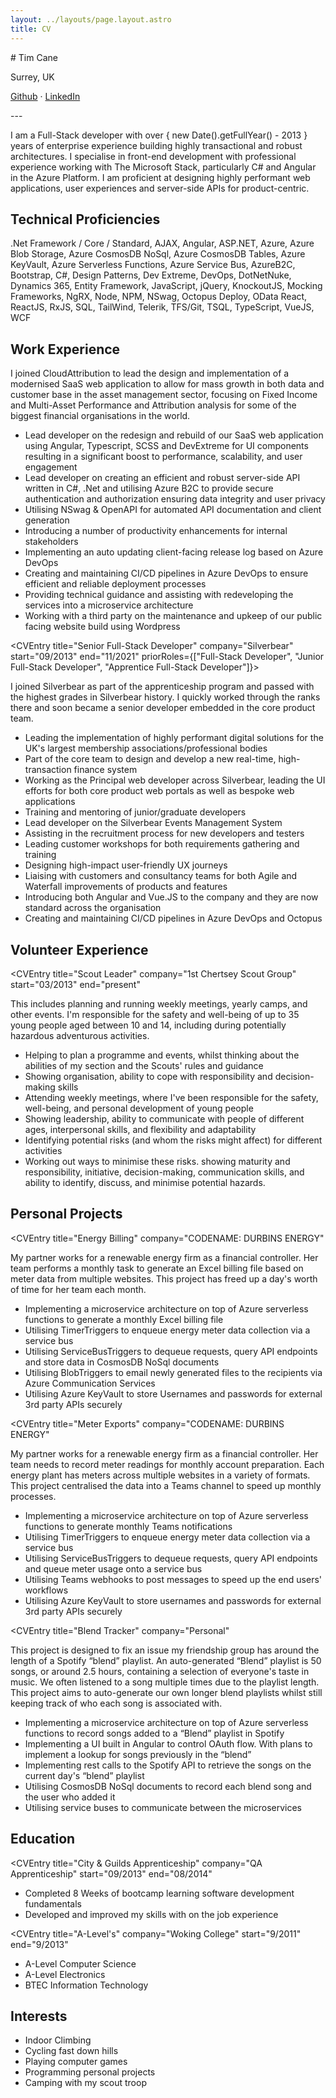 ```yaml
---
layout: ../layouts/page.layout.astro
title: CV
---
```



<div className="text-center">
# Tim Cane

Surrey, UK

[Github](https://github.com/TimCane) · [LinkedIn](https://www.linkedin.com/in/timcane/)
</div>

<div className="py-4">
---
</div>


I am a Full-Stack developer with over { new Date().getFullYear() - 2013 } years of enterprise experience building highly transactional and robust architectures. I specialise in front-end development with professional experience working with The Microsoft Stack, particularly C# and Angular in the Azure Platform. I am proficient at designing highly performant web applications, user experiences and server-side APIs for product-centric.

## Technical Proficiencies

.Net Framework / Core / Standard, AJAX, Angular, ASP.NET, Azure, Azure Blob Storage, Azure CosmosDB NoSql, Azure CosmosDB Tables, Azure KeyVault, Azure Serverless Functions, Azure Service Bus, AzureB2C, Bootstrap, C#, Design Patterns, Dev Extreme, DevOps, DotNetNuke, Dynamics 365, Entity Framework, JavaScript, jQuery, KnockoutJS, Mocking Frameworks, NgRX, Node, NPM, NSwag, Octopus Deploy, OData React, ReactJS, RxJS, SQL, TailWind, Telerik, TFS/Git, TSQL, TypeScript, VueJS, WCF

## Work Experience

<CVEntry
  title="Senior Developer"
  company="Thesis"
  start="08/2024"
  end="present"/>


<CVEntry
  title="Senior Developer"
  company="CloudAttribution"
  start="12/2021"
  end="08/2024">

I joined CloudAttribution to lead the design and implementation of a modernised SaaS web application to allow for mass growth in both data and customer base in the asset management sector, focusing on Fixed Income and Multi-Asset Performance and Attribution analysis for some of the biggest financial organisations in the world.

- Lead developer on the redesign and rebuild of our SaaS web application using Angular, Typescript, SCSS and DevExtreme for UI components resulting in a significant boost to performance, scalability, and user engagement
- Lead developer on creating an efficient and robust server-side API written in C#, .Net and utilising Azure B2C to provide secure authentication and authorization ensuring data integrity and user privacy
- Utilising NSwag & OpenAPI for automated API documentation and client generation
- Introducing a number of productivity enhancements for internal stakeholders
- Implementing an auto updating client-facing release log based on Azure DevOps
- Creating and maintaining CI/CD pipelines in Azure DevOps to ensure efficient and reliable deployment processes
- Providing technical guidance and assisting with redeveloping the services into a microservice architecture
- Working with a third party on the maintenance and upkeep of our public facing website build using Wordpress
</CVEntry>

<CVEntry
  title="Senior Full-Stack Developer"
  company="Silverbear"
  start="09/2013"
  end="11/2021"
  priorRoles={["Full-Stack Developer", "Junior Full-Stack Developer", "Apprentice Full-Stack Developer"]}>

I joined Silverbear as part of the apprenticeship program and passed with the highest grades in Silverbear history. I quickly worked through the ranks there and soon became a senior developer embedded in the core product team.

- Leading the implementation of highly performant digital solutions for the UK's largest membership associations/professional bodies
- Part of the core team to design and develop a new real-time, high-transaction finance system
- Working as the Principal web developer across Silverbear, leading the UI efforts for both core product web portals as well as bespoke web applications
- Training and mentoring of junior/graduate developers
- Lead developer on the Silverbear Events Management System
- Assisting in the recruitment process for new developers and testers
- Leading customer workshops for both requirements gathering and training
- Designing high-impact user-friendly UX journeys
- Liaising with customers and consultancy teams for both Agile and Waterfall improvements of products and features
- Introducing both Angular and Vue.JS to the company and they are now standard across the organisation
- Creating and maintaining CI/CD pipelines in Azure DevOps and Octopus
</CVEntry>

## Volunteer Experience

<CVEntry
  title="Scout Leader"
  company="1st Chertsey Scout Group"
  start="03/2013"
  end="present"
>
This includes planning and running weekly meetings, yearly camps, and other events. I'm responsible for the safety and well-being of up to 35 young people aged between 10 and 14, including during potentially hazardous adventurous activities.

- Helping to plan a programme and events, whilst thinking about the abilities of my section and the Scouts' rules and guidance
- Showing organisation, ability to cope with responsibility and decision-making skills
- Attending weekly meetings, where I've been responsible for the safety, well-being, and personal development of young people
- Showing leadership, ability to communicate with people of different ages, interpersonal skills, and flexibility and adaptability
- Identifying potential risks (and whom the risks might affect) for different activities
- Working out ways to minimise these risks. showing maturity and responsibility, initiative, decision-making, communication skills, and ability to identify, discuss, and minimise potential hazards.
</CVEntry>

## Personal Projects

<CVEntry
  title="Energy Billing"
  company="CODENAME: DURBINS ENERGY"
>
My partner works for a renewable energy firm as a financial controller. Her team performs a monthly task to generate an Excel billing file based on meter data from multiple websites. This project has freed up a day's worth of time for her team each month.

- Implementing a microservice architecture on top of Azure serverless functions to generate a monthly Excel billing file
- Utilising TimerTriggers to enqueue energy meter data collection via a service bus
- Utilising ServiceBusTriggers to dequeue requests, query API endpoints and store data in CosmosDB NoSql documents
- Utilising BlobTriggers to email newly generated files to the recipients via Azure Communication Services
- Utilising Azure KeyVault to store Usernames and passwords for external 3rd party APIs securely
</CVEntry>

<CVEntry
  title="Meter Exports"
  company="CODENAME: DURBINS ENERGY"
>
My partner works for a renewable energy firm as a financial controller. Her team needs to record meter readings for monthly account preparation. Each energy plant has meters across multiple websites in a variety of formats. This project centralised the data into a Teams channel to speed up monthly processes.

- Implementing a microservice architecture on top of Azure serverless functions to generate monthly Teams notifications
- Utilising TimerTriggers to enqueue energy meter data collection via a service bus
- Utilising ServiceBusTriggers to dequeue requests, query API endpoints and queue meter usage onto a service bus
- Utilising Teams webhooks to post messages to speed up the end users' workflows
- Utilising Azure KeyVault to store usernames and passwords for external 3rd party APIs securely
</CVEntry>

<CVEntry
  title="Blend Tracker"
  company="Personal"
>
This project is designed to fix an issue my friendship group has around the length of a Spotify “blend” playlist. An auto-generated “Blend” playlist is 50 songs, or around 2.5 hours, containing a selection of everyone's taste in music. We often listened to a song multiple times due to the playlist length. This project aims to auto-generate our own longer blend playlists whilst still keeping track of who each song is associated with.

- Implementing a microservice architecture on top of Azure serverless functions to record songs added to a “Blend” playlist in Spotify
- Implementing a UI built in Angular to control OAuth flow. With plans to implement a lookup for songs previously in the “blend”
- Implementing rest calls to the Spotify API to retrieve the songs on the current day's “blend” playlist
- Utilising CosmosDB NoSql documents to record each blend song and the user who added it
- Utilising service buses to communicate between the microservices
</CVEntry>

## Education

<CVEntry
  title="City & Guilds Apprenticeship"
  company="QA Apprenticeship"
  start="09/2013"
  end="08/2014"
>
- Completed 8 Weeks of bootcamp learning software development fundamentals
- Developed and improved my skills with on the job experience
</CVEntry>

<CVEntry
  title="A-Level's"
  company="Woking College"
  start="9/2011"
  end="9/2013"
>
- A-Level Computer Science
- A-Level Electronics
- BTEC Information Technology
</CVEntry>

## Interests

- Indoor Climbing
- Cycling fast down hills
- Playing computer games
- Programming personal projects
- Camping with my scout troop
